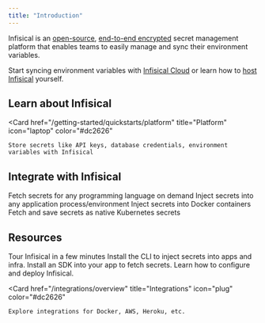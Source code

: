 ```yaml
---
title: "Introduction"
---
```


Infisical is an [open-source](https://opensource.com/resources/what-open-source), [end-to-end encrypted](https://en.wikipedia.org/wiki/End-to-end_encryption) secret management platform that enables teams to easily manage and sync their environment variables.

Start syncing environment variables with [Infisical Cloud](https://app.infisical.com) or learn how to [host Infisical](/self-hosting/overview) yourself.

## Learn about Infisical

<Card
    href="/getting-started/quickstarts/platform"
    title="Platform"
    icon="laptop"
    color="#dc2626"
>
    Store secrets like API keys, database credentials, environment variables with Infisical
</Card>

## Integrate with Infisical

<CardGroup cols={2}>
  <Card
    title="SDKs"
    href="/getting-started/quickstarts/sdks"
    icon="boxes-stacked"
    color="#3c8639"
  >
    Fetch secrets for any programming language on demand
  </Card>
  <Card href="/getting-started/quickstarts/cli" title="Command Line Interface" icon="square-terminal" color="#3775a9">
    Inject secrets into any application process/environment
  </Card>
  <Card href="/getting-started/quickstarts/docker" title="Docker" icon="docker" color="#0078d3">
    Inject secrets into Docker containers
  </Card>
  <Card
    href="/getting-started/quickstarts/k8s"
    title="Kubernetes"
    icon="server"
    color="#3775a9"
  >
    Fetch and save secrets as native Kubernetes secrets
  </Card>
</CardGroup>

## Resources

<CardGroup cols={2}>
  <Card
    title="Quickstarts"
    href="/getting-started/quickstarts/overview"
    icon="timer"
    color="#ea5a0c"
  >
    Tour Infisical in a few minutes
  </Card>
  <Card href="/cli/overview" title="CLI" icon="square-terminal" color="#16a34a">
    Install the CLI to inject secrets into apps and infra.
  </Card>
  <Card href="/sdks/overview" title="SDKs" icon="puzzle-piece" color="#16a34a">
    Install an SDK into your app to fetch secrets.
  </Card>
  <Card
    href="/self-hosting/overview"
    title="Self-hosting"
    icon="server"
    color="#0285c7"
  >
    Learn how to configure and deploy Infisical.
  </Card>
</CardGroup>

  <Card
    href="/integrations/overview"
    title="Integrations"
    icon="plug"
    color="#dc2626"
  >
    Explore integrations for Docker, AWS, Heroku, etc.
  </Card>
